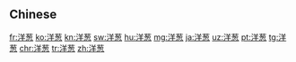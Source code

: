 {{also|洋蔥}}
==Chinese==
{{zh-see|洋蔥}}

[[fr:洋葱]]
[[ko:洋葱]]
[[kn:洋葱]]
[[sw:洋葱]]
[[hu:洋葱]]
[[mg:洋葱]]
[[ja:洋葱]]
[[uz:洋葱]]
[[pt:洋葱]]
[[tg:洋葱]]
[[chr:洋葱]]
[[tr:洋葱]]
[[zh:洋葱]]